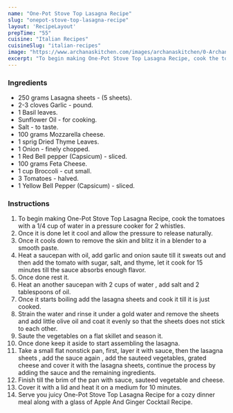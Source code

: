 ---
name: "One-Pot Stove Top Lasagna Recipe"
slug: "onepot-stove-top-lasagna-recipe"
layout: 'RecipeLayout'
prepTime: "55"
cuisine: "Italian Recipes"
cuisineSlug: "italian-recipes"
image: "https://www.archanaskitchen.com/images/archanaskitchen/0-Archanas-Kitchen-Recipes/2016/sept-28/Brocolli_And_Bell_pepper_One_Pot_Stove_Top_Lasagna_Recipe-2.jpg"
excerpt: "To begin making One-Pot Stove Top Lasagna Recipe, cook the tomatoes with a 14 cup of water in a pressure cooker for 2 whistles"
---

### Ingredients

- 250 grams Lasagna sheets - (5 sheets).
- 2-3 cloves Garlic - pound.
- 1 Basil leaves.
- Sunflower Oil - for cooking.
- Salt - to taste.
- 100 grams Mozzarella cheese.
- 1 sprig Dried Thyme Leaves.
- 1 Onion - finely chopped.
- 1 Red Bell pepper (Capsicum) - sliced.
- 100 grams Feta Cheese.
- 1 cup Broccoli - cut small.
- 3 Tomatoes - halved.
- 1 Yellow Bell Pepper (Capsicum) - sliced.

### Instructions

1. To begin making One-Pot Stove Top Lasagna Recipe, cook the tomatoes with a 1/4 cup of water in a pressure cooker for 2 whistles.
1. Once it is done let it cool and allow the pressure to release naturally.
1. Once it cools down to remove the skin and blitz it in a blender to a smooth paste.
1. Heat a saucepan with oil, add garlic and onion saute till it sweats out and then add the tomato with sugar, salt, and thyme, let it cook for 15 minutes till the sauce absorbs enough flavor.
1. Once done rest it.
1. Heat an another saucepan with 2 cups of water , add salt and 2 tablespoons of oil.
1. Once it starts boiling add the lasagna sheets and cook it till it is just cooked.
1. Strain the water and rinse it under a gold water and remove the sheets and add little olive oil and coat it evenly so that the sheets does not stick to each other.
1. Saute the vegetables on a flat skillet and season it.
1. Once done keep it aside to start assembling the lasagna.
1. Take a small flat nonstick pan, first, layer it with sauce, then the lasagna sheets , add the sauce again , add the sauteed vegetables, grated cheese and cover it with the lasagna sheets, continue the process by adding the sauce and the remaining ingredients.
1. Finish till the brim of the pan with sauce, sauteed vegetable and cheese.
1. Cover it with a lid and heat it on a medium for 10 minutes.
1. Serve you juicy One-Pot Stove Top Lasagna Recipe for a cozy dinner meal along with a glass of Apple And Ginger Cocktail Recipe.
